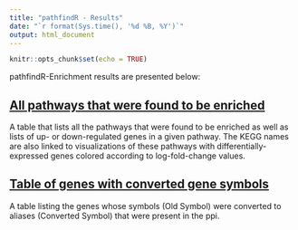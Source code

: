 ```yaml
---
title: "pathfindR - Results"
date: "`r format(Sys.time(), '%d %B, %Y')`"
output: html_document
---
```


```r
knitr::opts_chunk$set(echo = TRUE)
```

pathfindR-Enrichment results are presented below:

## [All pathways that were found to be enriched](./all_pathways.html)
A table that lists all the pathways that were found to be enriched as well as lists of up- or down-regulated genes in a given pathway. The KEGG names are also linked to visualizations of these pathways with differentially-expressed genes colored according to log-fold-change values.

## [Table of genes with converted gene symbols](./genes_table.html)
A table listing the genes whose symbols (Old Symbol) were converted to aliases (Converted Symbol) that were present in the ppi.
